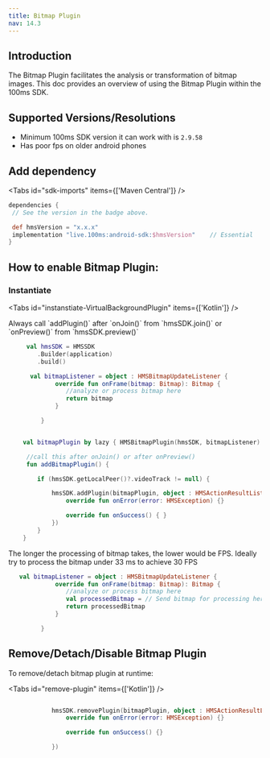 ```yaml
---
title: Bitmap Plugin
nav: 14.3
---
```



## Introduction


The Bitmap Plugin facilitates the analysis or transformation of bitmap images. This doc provides an overview of using the Bitmap Plugin within the 100ms SDK.


## Supported Versions/Resolutions

-   Minimum 100ms SDK version it can work with is `2.9.58`
-   Has poor fps on older android phones


## Add dependency

<AndroidSdkVersionShield />

<Tabs id="sdk-imports" items={['Maven Central']} />

<Tab id='sdk-imports-0'>

```json{5-8}:build.gradle section=AddSDKDependencies sectionIndex=1
dependencies {
 // See the version in the badge above.

 def hmsVersion = "x.x.x"
 implementation "live.100ms:android-sdk:$hmsVersion"    // Essential
}
```

</Tab>


## How to enable Bitmap Plugin:

### Instantiate 

<Tabs id="instanstiate-VirtualBackgroundPlugin" items={['Kotlin']} />

<Tab id='instanstiate-VirtualBackgroundPlugin-0'>

<Note title="💡On instantiating Bitmap Plugin">
Always call `addPlugin()` after `onJoin()` from `hmsSDK.join()` or `onPreview()` from `hmsSDK.preview()`
</Note>

```kotlin
     val hmsSDK = HMSSDK
        .Builder(application)
        .build()

      val bitmapListener = object : HMSBitmapUpdateListener {
             override fun onFrame(bitmap: Bitmap): Bitmap {
                //analyze or process bitmap here 
                return bitmap
             }

         }


    val bitmapPlugin by lazy { HMSBitmapPlugin(hmsSDK, bitmapListener) }

     //call this after onJoin() or after onPreview()
     fun addBitmapPlugin() {

        if (hmsSDK.getLocalPeer()?.videoTrack != null) {

            hmsSDK.addPlugin(bitmapPlugin, object : HMSActionResultListener {
                override fun onError(error: HMSException) {}

                override fun onSuccess() { }
            })
        }
    }
```
<Note title="💡Bitmap Plugin">
The longer the processing of bitmap takes, the lower would be FPS. Ideally try to process the bitmap under 33 ms to achieve 30 FPS
</Note>

```kotlin
   val bitmapListener = object : HMSBitmapUpdateListener {
             override fun onFrame(bitmap: Bitmap): Bitmap {
                //analyze or process bitmap here 
                val processedBitmap = // Send bitmap for processing here and return the processed bitmap
                return processedBitmap
             }

         }

```

</Tab>

## Remove/Detach/Disable Bitmap Plugin

To remove/detach bitmap plugin at runtime:

<Tabs id="remove-plugin" items={['Kotlin']} />

<Tab id='remove-plugin-0'>

```kotlin

            hmsSDK.removePlugin(bitmapPlugin, object : HMSActionResultListener {
                override fun onError(error: HMSException) {}

                override fun onSuccess() {}

            })


```

</Tab>


